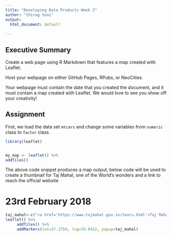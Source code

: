 ```yaml
---
title: "Developing Data Products Week 2"
author: "Chirag Soni"
output:
  html_document: default
  
---
```

  
## Executive Summary  
Create a web page using R Markdown that features a map created with Leaflet.

Host your webpage on either GitHub Pages, RPubs, or NeoCities.

Your webpage must contain the date that you created the document, and it must contain a map created with Leaflet. We would love to see you show off your creativity!

## Assignment
First, we load the data set `mtcars` and change some variables from `numeric` class to `factor` class.   
```r

library(leaflet)


my_map <- leaflet() %>%
addTiles()


```   




The above code snippet produces a map output, below code will be used to create a thumbnail for Taj Mahal, one of the World's wonders and a link to reach the official website



# 23rd February 2018
```r
taj_mahal<-c("<a href='https://www.tajmahal.gov.in/tours.html'>Taj Mahal</a")
leaflet() %>%
     addTiles() %>%
     addMarkers(lat=27.1750, lng=78.0422, popup=taj_mahal)

```
